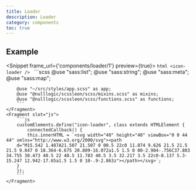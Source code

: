 ```yaml
---
title: Loader
description: Loader
category: components
toc: true
---
```



## Example

<Snippet frame_url={'components/loader/1'} preview={true}>
    <Fragment slot="html">
        ```html
        <icon-loader />
        ```
    </Fragment>
    <Fragment slot="scss">
        ```scss
        @use "sass:list";
        @use "sass:string";
        @use "sass:meta";
        @use "sass:map";

        @use "~/src/styles/app.scss" as app;
        @use "@nulllogic/scssleon/scss/mixins.scss" as mixins;
        @use "@nulllogic/scssleon/scss/functions.scss" as functions;
        ```
    </Fragment>
    <Fragment slot="js">
        ```js
        customElements.define("icon-loader", class extends HTMLElement {
            connectedCallback() {
            this.innerHTML = `<svg width="40" height="40" viewBox="0 0 44 44" xmlns="http://www.w3.org/2000/svg"><path
        d="M15.542 1.487A21.507 21.507 0 00.5 22c0 11.874 9.626 21.5 21.5 21.5 9.847 0 18.364-6.675 20.809-16.072a1.5 1.5 0 00-2.904-.756C37.803 34.755 30.473 40.5 22 40.5 11.783 40.5 3.5 32.217 3.5 22c0-8.137 5.3-15.247 12.942-17.65a1.5 1.5 0 10-.9-2.863z"></path></svg>`;
        }
        });
        ```
    </Fragment>
</Snippet>

